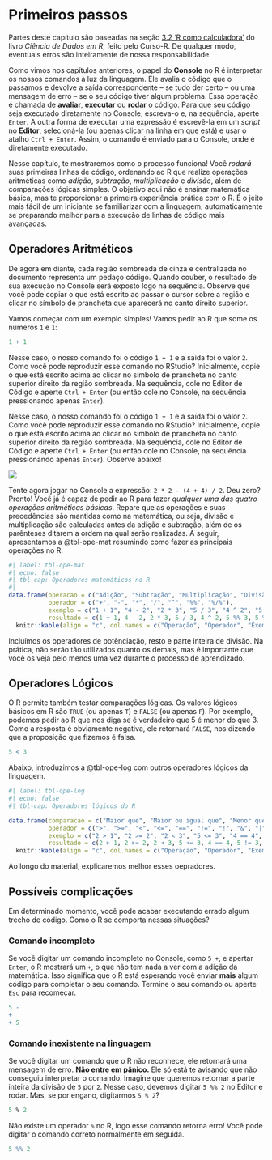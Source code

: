 # Primeiros passos {#sec-prim-passos}

::: {.callout-note appearance="minimal"}
Partes deste capítulo são baseadas na seção [3.2 'R como calculadora'](https://livro.curso-r.com/3-2-r-como-calculadora.html) do livro *Ciência de Dados em R*, feito pelo Curso-R. De qualquer modo, eventuais erros são inteiramente de nossa responsabilidade.
:::

Como vimos nos capítulos anteriores, o papel do **Console** no R é interpretar os nossos comandos à luz da linguagem. Ele avalia o código que o passamos e devolve a saída correspondente – se tudo der certo – ou uma mensagem de erro – se o seu código tiver algum problema. Essa operação é chamada de **avaliar**, **executar** ou **rodar** o código. Para que seu código seja executado diretamente no Console, escreva-o e, na sequência, aperte `Enter`. A outra forma de executar uma expressão é escrevê-la em um *script* no **Editor**, selecioná-la (ou apenas clicar na linha em que está) e usar o atalho `Ctrl + Enter`. Assim, o comando é enviado para o Console, onde é diretamente executado.

Nesse capítulo, te mostraremos como o processo funciona! Você *rodará* suas primeiras linhas de código, ordenando ao R que realize operações aritméticas como *adição*, *subtração*, *multiplicação* e *divisão*, além de comparações lógicas simples. O objetivo aqui não é ensinar matemática básica, mas te proporcionar a primeira experiência prática com o R. É o jeito mais fácil de um iniciante se familiarizar com a linguagem, automaticamente se preparando melhor para a execução de linhas de código mais avançadas.

## Operadores Aritméticos

::: {.callout-note appearance="simple"}
De agora em diante, cada região sombreada de cinza e centralizada no documento representa um pedaço código. Quando couber, o resultado de sua execução no Console será exposto logo na sequência. Observe que você pode copiar o que está escrito ao passar o cursor sobre a região e clicar no símbolo de prancheta que aparecerá no canto direito superior.
:::

Vamos começar com um exemplo simples! Vamos pedir ao R que some os números `1` e `1`:

```{r}
1 + 1
```

::: {.content-visible when-format="pdf"}
Nesse caso, o nosso comando foi o código `1 + 1` e a saída foi o valor `2`. Como você pode reproduzir esse comando no RStudio? Inicialmente, copie o que está escrito acima ao clicar no símbolo de prancheta no canto superior direito da região sombreada. Na sequência, cole no Editor de Código e aperte `Ctrl + Enter` (ou então cole no Console, na sequência pressionando apenas `Enter`).
:::

::: {.content-visible when-format="html"}
Nesse caso, o nosso comando foi o código `1 + 1` e a saída foi o valor `2`. Como você pode reproduzir esse comando no RStudio? Inicialmente, copie o que está escrito acima ao clicar no símbolo de prancheta no canto superior direito da região sombreada. Na sequência, cole no Editor de Código e aperte `Ctrl + Enter` (ou então cole no Console, na sequência pressionando apenas `Enter`). Observe abaixo!

![](images/1mais1.gif){fig-align="center"}
:::

Tente agora jogar no Console a expressão: `2 * 2 - (4 + 4) / 2`. Deu zero? Pronto! Você já é capaz de pedir ao R para fazer *qualquer uma das quatro operações aritméticas básicas*. Repare que as operações e suas precedências são mantidas como na matemática, ou seja, divisão e multiplicação são calculadas antes da adição e subtração, além de os parênteses ditarem a ordem na qual serão realizadas. A seguir, apresentamos a @tbl-ope-mat resumindo como fazer as principais operações no R.

```{r}
#| label: tbl-ope-mat
#| echo: false
#| tbl-cap: Operadores matemáticos no R
#| 
data.frame(operacao = c("Adição", "Subtração", "Multiplicação", "Divisão", "Potenciação", "Resto da Divisão", "Parte Inteira da Divisão"),
           operador = c("+", "-", "*", "/", "^", "%%", "%/%"),
           exemplo = c("1 + 1", "4 - 2", "2 * 3", "5 / 3", "4 ^ 2", "5 %% 3", "5 %/% 3"),
           resultado = c(1 + 1, 4 - 2, 2 * 3, 5 / 3, 4 ^ 2, 5 %% 3, 5 %/% 3) |> round(2)) |>  
  knitr::kable(align = "c", col.names = c("Operação", "Operador", "Exemplo", "Resultado"))

```

Incluímos os operadores de potênciação, resto e parte inteira de divisão. Na prática, não serão tão utilizados quanto os demais, mas é importante que você os veja pelo menos uma vez durante o processo de aprendizado.

## Operadores Lógicos

O R permite também testar comparações lógicas. Os valores lógicos básicos em R são `TRUE` (ou apenas `T`) e `FALSE` (ou apenas `F`). Por exemplo, podemos pedir ao R que nos diga se é verdadeiro que 5 é menor do que 3. Como a resposta é obviamente negativa, ele retornará `FALSE`, nos dizendo que a proposição que fizemos é falsa.

```{r}
5 < 3
```

Abaixo, introduzimos a @tbl-ope-log com outros operadores lógicos da linguagem.

```{r}
#| label: tbl-ope-log
#| echo: false
#| tbl-cap: Operadores lógicos do R

data.frame(comparacao = c("Maior que", "Maior ou igual que", "Menor que", "Menor ou igual que", "Igual à", "Diferente de","Não x", "x **e** y", "x **ou** y"),
           operador = c(">", ">=", "<", "<=", "==", "!=", "!", "&", "|"),
           exemplo = c("2 > 1", "2 >= 2", "2 < 3", "5 <= 3", "4 == 4", "5 != 3", "x <- c(1, 4, NA, 8) <br> !x", "x <- c(1, 4, NA, 8) <br> x[!is.na(x) & x > 5]", "x <- c(1, 4, NA, 8) <br> x[!is.na(x) | x > 5]"),
           resultado = c(2 > 1, 2 >= 2, 2 < 3, 5 <= 3, 4 == 4, 5 != 3, "Todos valores que não <br> 1, 4, NA e 8", 8, "1, 4, 8")) |>  
  knitr::kable(align = "c", col.names = c("Operação", "Operador", "Exemplo", "Resultado"))
```

Ao longo do material, explicaremos melhor esses oepradores.

## Possíveis complicações

Em determinado momento, você pode acabar executando errado algum trecho de código. Como o R se comporta nessas situações?

### Comando incompleto

Se você digitar um comando incompleto no Console, como `5 +`, e apertar `Enter`, o R mostrará um `+`, o que não tem nada a ver com a adição da matemática. Isso significa que o R está esperando você enviar **mais** algum código para completar o seu comando. Termine o seu comando ou aperte `Esc` para recomeçar.

```{r, error=TRUE}
5 -
+ 
+ 5
```

### Comando inexistente na linguagem

Se você digitar um comando que o R não reconhece, ele retornará uma mensagem de erro. **Não entre em pânico.** Ele só está te avisando que não conseguiu interpretar o comando. Imagine que queremos retornar a parte inteira da divisão de `5` por `2`. Nesse caso, devemos digitar `5 %% 2` no Editor e rodar. Mas, se por engano, digitarmos `5 % 2`?

```{r, error=TRUE}
5 % 2
```

Não existe um operador `%` no R, logo esse comando retorna erro! Você pode digitar o comando correto normalmente em seguida.

```{r, error=TRUE}
5 %% 2
```
